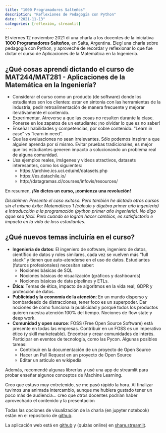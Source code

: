 ```yaml
---
title: "1000 Programadores Salteños"
description: "Reflexiones de Pedagogía con Python"
date: "2021-11-13"
categories: [reflexión, streamlit]
---
```


El viernes 12 noviembre 2021 di una charla a los docentes de la iniciativa **1000 Programadores Salteños**, en Salta, Argentina. Elegí una charla sobre pedagogía con Python, y aproveché de recordar y reflexionar lo que fue dictar el curso de Aplicaciones de la Matemática en la Ingeniería.

## ¿Qué cosas aprendí dictando el curso de MAT244/MAT281 - Aplicaciones de la Matemática en la Ingeniería?

* Considerar el curso como un producto (de software) donde los estudiantes son los clientes: estar en sintonía con las herramientas de la industria, pedir retroalimentación de manera frecuente y mejorar iterativamente el contenido.
* Experimentar. Atreverse a que las cosas no resulten durante la clase. Ponerse en los zapatos de un estudiante: ¡no olvidar lo que es no saber! 
* Enseñar habilidades y competencias, por sobre contenido.
"Learn in case" vs "learn in need".
* Que las evaluaciones no sean irrelevantes. Sólo podemos inspirar a que alguien aprenda por sí mismo. Evitar pruebas tradicionales, es mejor que los estudiantes generen impacto a solucionando un problema real de alguna  comunidad.
* Usa ejemplos reales, imágenes y videos atractivos, datasets interesantes, como los siguientes:
   * https://archive.ics.uci.edu/ml/datasets.php
   * https://es.datachile.io/
   * http://datagramas.cl/courses/infovis/resources/

En resumen, **¡No dictes un curso, ¡comienza una revolución!** 

_Disclaimer: Presento el caso exitoso. Pero también he dictado otros cursos sin el mismo éxito: Matemáticas 1 (cálculo y álgebra primer año ingeniería) e Introducción a la programación (python primer año ingeniería). No digo qque sea fácil. Pero cuando se logran hacer cambios, es satisfactorio e impacta en la vida de loss estudiantes._

## ¿Qué nuevos temas incluiría en el curso?

* **Ingeniería de datos**:  El ingeniero de software, ingeniero de datos, científico de datos y roles similares, cada vez se vuelven más "full stack" y tienen que auto-atenderse en el uso de datos. Estudiantes (futuros profesionales) necesitan saber:
   * Nociones básicas de SQL
   * Nociones básicas de visualización (gráficos y dashboards)
   * Nociones básicas de data pipelines y ETLs.
* **Ética**: Temas de ética, impacto de algoritmos en la vida real, GDPR y protección de datos. 
* **Publicidad y la economía de la atención**: En un mundo disperso y bombardeado de distracciones, tener foco es un superpoder. Dar nociones de cómo funciona la publicidad y porqué todos los productos quieren nuestra atención 100% del tiempo. Nociones de flow state y deep work.
* **Comunidad y open source**: FOSS (Free Open Source Software) está presente en todas las empresas. Contribuir en un FOSS es un imperativo ético (y skill marketeable). Encontrar y crear comunidades de interés. Participar en eventos de tecnología, como las Pycon. Algunas posibles 
tareas:
   * Contribuir en la documentación de un proyecto de Open Source
   * Hacer un Pull Request en un proyecto de Open Source
   * Editar un artículo en wikipedia



Además, recomendé algunas librerías y usé una app de streamlit para probar enseñar algunos conceptos de Machine Learning.

Creo que estuvo muy entretenido, se me pasó rápido la hora. Al finalizar tuvimos una animada intercambio, aunque me hubiera gustado tener un poco más de audiencia... creo que otros docentes podrían haber aprovechado el contenido y la presentación

Todas las opciones de visualización de la charla (en jupyter notebook) están en el repositorio de [github](https://sebastiandres.github.io/talk_2021_11_unsa).

La aplicación web está en [github](https://github.com/sebastiandres/streamlit_ml_edu) y (quizás online) en [share.streamlit](https://share.streamlit.io/sebastiand.res/streamlit_ml_edu/main).